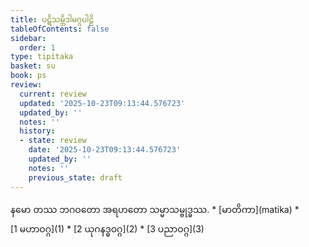 ```yaml
---
title: ပဋိသမ္ဘိဒါမဂ္ဂပါဠိ
tableOfContents: false
sidebar:
  order: 1
type: tipitaka
basket: su
book: ps
review:
  current: review
  updated: '2025-10-23T09:13:44.576723'
  updated_by: ''
  notes: ''
  history:
  - state: review
    date: '2025-10-23T09:13:44.576723'
    updated_by: ''
    notes: ''
    previous_state: draft
---
```


<ReviewStatus review={frontmatter.review} showDetails={true} />

<HypothesisAnnotation frontmatter={frontmatter} />

<Paragraph number="1" type="center" book="ps">
နမော တဿ ဘဂဝတော အရဟတော သမ္မာသမ္ဗုဒ္ဓဿ.

</Paragraph>

<TableOfContents book="ps">
* [မာတိကာ](matika)
* [1 မဟာဝဂ္ဂ](1)
* [2 ယုဂနဒ္ဓဝဂ္ဂ](2)
* [3 ပညာဝဂ္ဂ](3)
</TableOfContents>